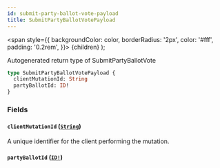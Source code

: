 ```yaml
---
id: submit-party-ballot-vote-payload
title: SubmitPartyBallotVotePayload
---
```


<span
style={{
      backgroundColor: color,
      borderRadius: '2px',
      color: '#fff',
      padding: '0.2rem',
    }}>
{children}
</span>
);

Autogenerated return type of SubmitPartyBallotVote

```graphql
type SubmitPartyBallotVotePayload {
  clientMutationId: String
  partyBallotId: ID!
}
```

### Fields

#### `clientMutationId` ([`String`](/docs/api/scalars/string))

A unique identifier for the client performing the mutation.

#### `partyBallotId` ([`ID!`](/docs/api/scalars/id))
